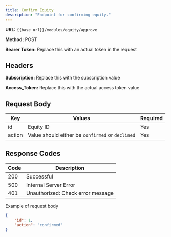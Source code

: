 ```yaml
---
title: Confirm Equity
description: "Endpoint for confirming equity."
---
```


**URL:** `{{base_url}}/modules/equity/approve`  <br />

**Method:** POST  <br />

**Bearer Token:** Replace this with an actual token in the request

## Headers
**Subscription:** Replace this with the subscription value  <br />

**Access_Token:** Replace this with the actual access token value

## Request Body

| Key     | Values                          | Required |
| ------- | ------------------------------- | -------- |
| id      | Equity ID                        | Yes      |
| action  | Value should either be `confirmed` or `declined` | Yes      |


## Response Codes

| Code | Description                        |
| ---- | ---------------------------------- |
| 200  | Successful                         |
| 500  | Internal Server Error              |
| 401  | Unauthorized: Check error message  |

Example of request body

```json
{
    "id": 1,
    "action": "confirmed"
}


